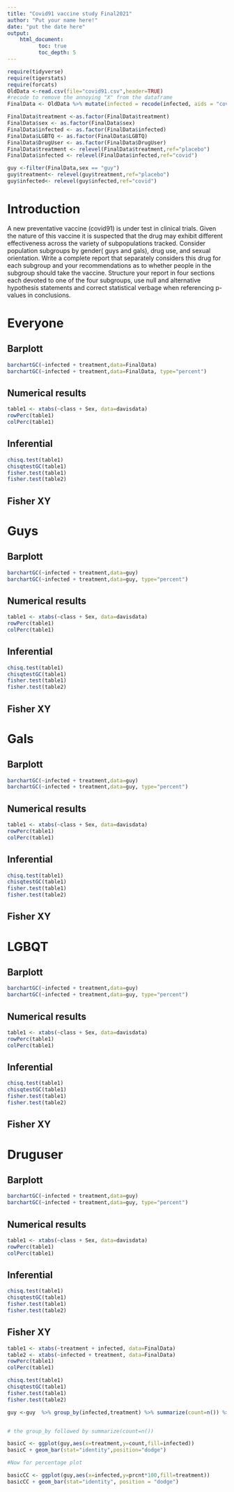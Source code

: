 ```yaml
---
title: "Covid91 vaccine study Final2021"
author: "Put your name here!"
date: "put the date here"
output: 
    html_document:
          toc: true
          toc_depth: 5
---
```






```r
require(tidyverse)
require(tigerstats)
require(forcats)
OldData <-read.csv(file="covid91.csv",header=TRUE)
#recode to remove the annoying "X" from the dataframe
FinalData <- OldData %>% mutate(infected = recode(infected, aids = "covid", none = "OK" )) %>% select(-one_of("X"))

FinalData$treatment <-as.factor(FinalData$treatment)
FinalData$sex <- as.factor(FinalData$sex)                           
FinalData$infected <- as.factor(FinalData$infected)
FinalData$LGBTQ <- as.factor(FinalData$LGBTQ)
FinalData$DrugUser <- as.factor(FinalData$DrugUser)
FinalData$treatment <- relevel(FinalData$treatment,ref="placebo")
FinalData$infected <- relevel(FinalData$infected,ref="covid")
```

```r
guy <-filter(FinalData,sex == "guy")
guy$treatment<- relevel(guy$treatment,ref="placebo")
guy$infected<- relevel(guy$infected,ref="covid")
```




# Introduction

A new  preventative vaccine (covid91) is under test in clinical trials. Given the nature of this vaccine it is suspected that the drug may exhibit different effectiveness across the variety of subpopulations tracked. Consider population subgroups by gender( guys and gals), drug use, and sexual orientation. Write a complete report that separately considers this drug for each subgroup and your recommendations as to whether people in the subgroup should take the vaccine. Structure your report in four sections each devoted to one of the four subgroups, use null and alternative hypothesis statements and correct statistical verbage when referencing p-values in conclusions.

# Everyone  

## Barplott

```r
barchartGC(~infected + treatment,data=FinalData)
barchartGC(~infected + treatment,data=FinalData, type="percent")

```





## Numerical results

```r
table1 <- xtabs(~class + Sex, data=davisdata)
rowPerc(table1)
colPerc(table1)
```



## Inferential

```r
chisq.test(table1)
chisqtestGC(table1)
fisher.test(table1)
fisher.test(table2)
```









## Fisher XY

# Guys

## Barplott



```r
barchartGC(~infected + treatment,data=guy)
barchartGC(~infected + treatment,data=guy, type="percent")

```






## Numerical results

```r
table1 <- xtabs(~class + Sex, data=davisdata)
rowPerc(table1)
colPerc(table1)
```







## Inferential

```r
chisq.test(table1)
chisqtestGC(table1)
fisher.test(table1)
fisher.test(table2)
```







## Fisher XY

# Gals

## Barplott

```r
barchartGC(~infected + treatment,data=guy)
barchartGC(~infected + treatment,data=guy, type="percent")

```







## Numerical results

```r
table1 <- xtabs(~class + Sex, data=davisdata)
rowPerc(table1)
colPerc(table1)
```





## Inferential

```r
chisq.test(table1)
chisqtestGC(table1)
fisher.test(table1)
fisher.test(table2)
```






## Fisher XY

# LGBQT

## Barplott 

```r
barchartGC(~infected + treatment,data=guy)
barchartGC(~infected + treatment,data=guy, type="percent")

```









## Numerical results

```r
table1 <- xtabs(~class + Sex, data=davisdata)
rowPerc(table1)
colPerc(table1)
```











## Inferential

```r
chisq.test(table1)
chisqtestGC(table1)
fisher.test(table1)
fisher.test(table2)
```





## Fisher XY

# Druguser

## Barplott

```r
barchartGC(~infected + treatment,data=guy)
barchartGC(~infected + treatment,data=guy, type="percent")

```







## Numerical results

```r
table1 <- xtabs(~class + Sex, data=davisdata)
rowPerc(table1)
colPerc(table1)
```




## Inferential

```r
chisq.test(table1)
chisqtestGC(table1)
fisher.test(table1)
fisher.test(table2)
```





## Fisher XY

 


















```r
table1 <- xtabs(~treatment + infected, data=FinalData)
table2 <- xtabs(~infected + treatment, data=FinalData)
rowPerc(table1)
colPerc(table1)
```



```r
chisq.test(table1)
chisqtestGC(table1)
fisher.test(table1)
fisher.test(table2)
```









```r
guy <-guy  %>% group_by(infected,treatment) %>% summarize(count=n()) %>% mutate(prcnt=count/sum(count))


# the group_by followed by summarize(count=n())

basicC <- ggplot(guy,aes(x=treatment,y=count,fill=infected))
basicC + geom_bar(stat="identity",position="dodge")

#Now for percentage plot

basicCC <- ggplot(guy,aes(x=infected,y=prcnt*100,fill=treatment)) 
basicCC + geom_bar(stat="identity", position = "dodge")
```
  
  
  
  
  
  
  
  
  
  
  
  
  
  
  
  
  
  
  
  
  
  
  
  
  
  
  
  
  
  
  
  
  
  













































